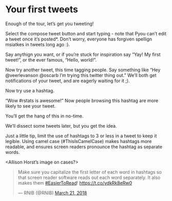 # Your first tweets
Enough of the tour, let's get you tweeting! 

Select the compose tweet button and start typing - note that Pyou can't edit a tweet once it's posted*. Don't worry, everyone has forgiven spellign msiatkes in tweets long ago :).

Say anythign you want, or if you're stuck for inspiration say "Yay! My first tweet!", or the ever famous, "Hello, world!". 

Now try another tweet, this time tagging people. Say something like "Hey @veerlevanson @oscarb I'm trying this twitter thing out." We'll both get notifications of your tweet, and are eagerly waiting for it ;).  


Now try use a hashtag. 

"Wow #rstats is awesome!" Now people browsing this hashtag are more likely to see your tweet. 

You'll get the hang of this in no-time.

We'll dissect some tweets later, but you get the idea.

Just a little tip, limit the use of hashtags to 3 or less in a tweet to keep it legible. Using camel case (#ThisIsCamelCase) makes hashtags more readable, and ensures screen readers pronounce the hashtag as separate words.

<Allison Horst's image on cases?>


<blockquote class="twitter-tweet"><p lang="en" dir="ltr">Make sure you capitalize the first letter of each word in hashtags so that screen reader software reads out each word separately. It also makes them <a href="https://twitter.com/hashtag/EasierToRead?src=hash&amp;ref_src=twsrc%5Etfw">#EasierToRead</a>! <a href="https://t.co/ydkRk8eRw0">https://t.co/ydkRk8eRw0</a></p>&mdash; RNIB (@RNIB) <a href="https://twitter.com/RNIB/status/976453467874234369?ref_src=twsrc%5Etfw">March 21, 2018</a></blockquote> <script async src="https://platform.twitter.com/widgets.js" charset="utf-8"></script> 


